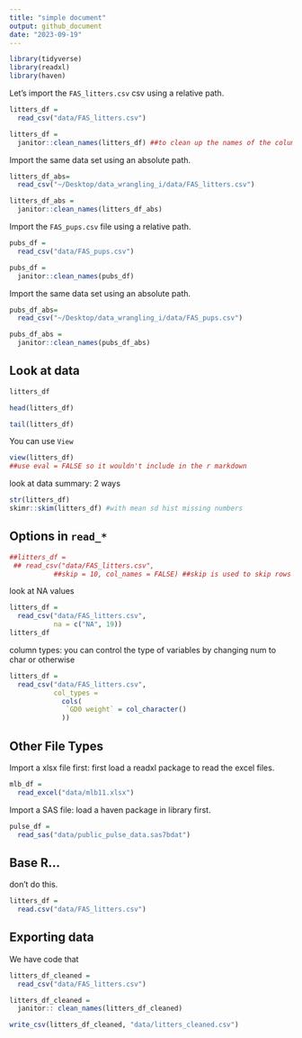 ```yaml
---
title: "simple document"
output: github_document
date: "2023-09-19"
---
```




```r
library(tidyverse)
library(readxl)
library(haven)
```

Let's import the `FAS_litters.csv` csv using a relative path.

```r
litters_df = 
  read_csv("data/FAS_litters.csv")

litters_df = 
  janitor::clean_names(litters_df) ##to clean up the names of the columns---convert spaces and uppercases to all lower cases and underscores(typical r name writing)


```

Import the same data set using an absolute path.

```r
litters_df_abs= 
  read_csv("~/Desktop/data_wrangling_i/data/FAS_litters.csv")

litters_df_abs = 
  janitor::clean_names(litters_df_abs) 

```

Import the `FAS_pups.csv` file using a relative path.

```r
pubs_df = 
  read_csv("data/FAS_pups.csv")

pubs_df = 
  janitor::clean_names(pubs_df)
```

Import the same data set using an absolute path.

```r
pubs_df_abs= 
  read_csv("~/Desktop/data_wrangling_i/data/FAS_pups.csv")

pubs_df_abs = 
  janitor::clean_names(pubs_df_abs) 
```

## Look at data

```r
litters_df

head(litters_df)

tail(litters_df)
```

You can use `View`

```r
view(litters_df)
##use eval = FALSE so it wouldn't include in the r markdown
```

look at data summary: 2 ways 

```r
str(litters_df)
skimr::skim(litters_df) #with mean sd hist missing numbers
```


## Options in `read_*`

```r
##litters_df = 
 ## read_csv("data/FAS_litters.csv",
           ##skip = 10, col_names = FALSE) ##skip is used to skip rows when first x rows are explaining the data variables 
```


look at NA values

```r
litters_df =
  read_csv("data/FAS_litters.csv",
           na = c("NA", 19))
litters_df
```


column types: you can control the type of variables by changing num to char or otherwise

```r
litters_df =
  read_csv("data/FAS_litters.csv",
           col_types = 
             cols(
              `GD0 weight` = col_character() 
             ))
```


## Other File Types

Import a xlsx file first: first load a readxl package to read the excel files.


```r
mlb_df = 
  read_excel("data/mlb11.xlsx")
```

Import a SAS file: load a haven package in library first.

```r
pulse_df = 
  read_sas("data/public_pulse_data.sas7bdat")
```


## Base R...

don't do this. 

```r
litters_df =
  read.csv("data/FAS_litters.csv")
```




## Exporting data 

We have code that 

```r
litters_df_cleaned = 
  read_csv("data/FAS_litters.csv")

litters_df_cleaned = 
  janitor:: clean_names(litters_df_cleaned)

write_csv(litters_df_cleaned, "data/litters_cleaned.csv")
```

